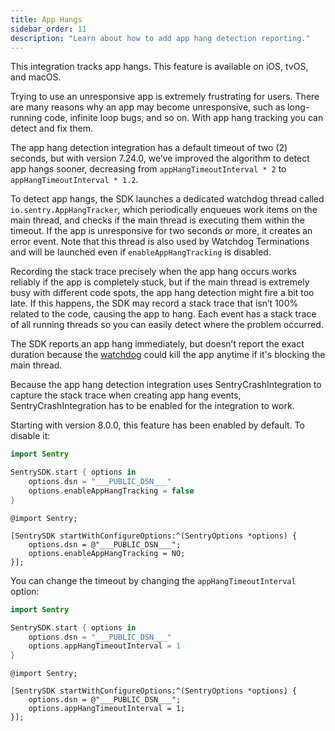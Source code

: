 ```yaml
---
title: App Hangs
sidebar_order: 11
description: "Learn about how to add app hang detection reporting."
---
```


This integration tracks app hangs. This feature is available on iOS, tvOS, and macOS.

Trying to use an unresponsive app is extremely frustrating for users. There are many reasons why an app may become unresponsive, such as long- running code, infinite loop bugs, and so on. With app hang tracking you can detect and fix them.

The app hang detection integration has a default timeout of two (2) seconds, but with version 7.24.0, we’ve improved the algorithm to detect app hangs sooner, decreasing from `appHangTimeoutInterval * 2` to `appHangTimeoutInterval * 1.2`.

To detect app hangs, the SDK launches a dedicated watchdog thread called `io.sentry.AppHangTracker`, which periodically enqueues work items on the main thread, and checks if the main thread is executing them within the timeout. If the app is unresponsive for two seconds or more, it creates an error event. Note that this thread is also used by <PlatformLink to="/configuration/watchdog-terminations/">Watchdog Terminations</PlatformLink> and will be launched even if `enableAppHangTracking` is disabled.

Recording the stack trace precisely when the app hang occurs works reliably if the app is completely stuck, but if the main thread is extremely busy with different code spots, the app hang detection might fire a bit too late. If this happens, the SDK may record a stack trace that isn’t 100% related to the code, causing the app to hang. Each event has a stack trace of all running threads so you can easily detect where the problem occurred.

The SDK reports an app hang immediately, but doesn’t report the exact duration because the [watchdog](https://developer.apple.com/documentation/xcode/addressing-watchdog-terminations) could kill the app anytime if it's blocking the main thread.

Because the app hang detection integration uses SentryCrashIntegration to capture the stack trace when creating app hang events, SentryCrashIntegration has to be enabled for the integration to work.

Starting with version 8.0.0, this feature has been enabled by default. To disable it:

<SignInNote />

```swift {tabTitle:Swift}
import Sentry

SentrySDK.start { options in
    options.dsn = "___PUBLIC_DSN___"
    options.enableAppHangTracking = false
}
```

```objc {tabTitle:Objective-C}
@import Sentry;

[SentrySDK startWithConfigureOptions:^(SentryOptions *options) {
    options.dsn = @"___PUBLIC_DSN___";
    options.enableAppHangTracking = NO;
}];

```

You can change the timeout by changing the `appHangTimeoutInterval` option:

<SignInNote />

```swift {tabTitle:Swift}
import Sentry

SentrySDK.start { options in
    options.dsn = "___PUBLIC_DSN___"
    options.appHangTimeoutInterval = 1
}
```

```objc {tabTitle:Objective-C}
@import Sentry;

[SentrySDK startWithConfigureOptions:^(SentryOptions *options) {
    options.dsn = @"___PUBLIC_DSN___";
    options.appHangTimeoutInterval = 1;
}];

```
